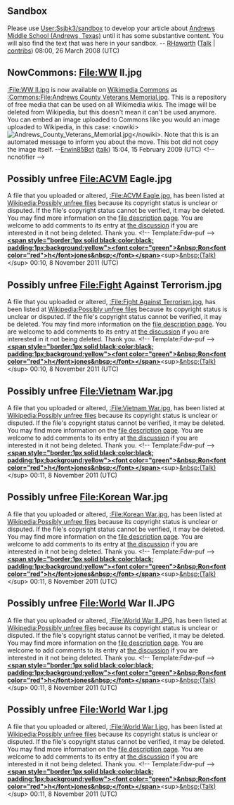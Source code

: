 <article id="16588254" title=User talk:Ssjbk3>
	<talkpage id="16588254" title="User talk:Ssjbk3">
==Sandbox==
Please use [[User:Ssjbk3/sandbox]] to develop your article about [[Andrews Middle School (Andrews, Texas)]] until it has some substantive content. You will also find the text that was here in your sandbox. -- [[User:RHaworth|RHaworth]] ([[User talk:RHaworth|Talk]] | [[special:contributions/RHaworth|contribs]]) 08:00, 26 March 2008 (UTC)

== NowCommons: File:WW II.jpg ==
[[:File:WW II.jpg]] is now available on [[Wikimedia Commons]] as [[:Commons:File:Andrews County Veterans Memorial.jpg]]. This is a repository of free media that can be used on all Wikimedia wikis. The image will be deleted from Wikipedia, but this doesn't mean it can't be used anymore. You can embed an image uploaded to Commons like you would an image uploaded to Wikipedia, in this case: &lt;nowiki&gt;[[File:Andrews County Veterans Memorial.jpg]]&lt;/nowiki&gt;. Note that this is an automated message to inform you about the move. This bot did not copy the image itself. --[[User:Erwin85Bot|Erwin85Bot]] ([[User talk:Erwin85Bot|talk]]) 15:04, 15 February 2009 (UTC)
&lt;!-- ncnotifier --&gt;
== Possibly unfree File:ACVM Eagle.jpg ==
A file that you uploaded or altered, [[:File:ACVM Eagle.jpg]], has been listed at [[Wikipedia:Possibly unfree files]] because its copyright status is unclear or disputed. If the file's copyright status cannot be verified, it may be deleted. You may find more information on the [[:File:ACVM Eagle.jpg|file description page]]. You are welcome to add comments to its entry at [[Wikipedia:Possibly unfree files/2011 November 8#File:ACVM Eagle.jpg|the discussion]] if you are interested in it not being deleted. Thank you. &lt;!-- Template:Fdw-puf --&gt; '''[[User:Ronhjones|&lt;span style=&quot;border:1px solid black;color:black; padding:1px;background:yellow&quot;&gt;&lt;font color=&quot;green&quot;&gt;&amp;nbsp;Ron&lt;font color=&quot;red&quot;&gt;h&lt;/font&gt;jones&amp;nbsp;&lt;/font&gt;&lt;/span&gt;]]'''&lt;sup&gt;[[User talk:Ronhjones|&amp;nbsp;(Talk)]]&lt;/sup&gt; 00:10, 8 November 2011 (UTC)
== Possibly unfree File:Fight Against Terrorism.jpg ==
A file that you uploaded or altered, [[:File:Fight Against Terrorism.jpg]], has been listed at [[Wikipedia:Possibly unfree files]] because its copyright status is unclear or disputed. If the file's copyright status cannot be verified, it may be deleted. You may find more information on the [[:File:Fight Against Terrorism.jpg|file description page]]. You are welcome to add comments to its entry at [[Wikipedia:Possibly unfree files/2011 November 8#File:Fight Against Terrorism.jpg|the discussion]] if you are interested in it not being deleted. Thank you. &lt;!-- Template:Fdw-puf --&gt; '''[[User:Ronhjones|&lt;span style=&quot;border:1px solid black;color:black; padding:1px;background:yellow&quot;&gt;&lt;font color=&quot;green&quot;&gt;&amp;nbsp;Ron&lt;font color=&quot;red&quot;&gt;h&lt;/font&gt;jones&amp;nbsp;&lt;/font&gt;&lt;/span&gt;]]'''&lt;sup&gt;[[User talk:Ronhjones|&amp;nbsp;(Talk)]]&lt;/sup&gt; 00:10, 8 November 2011 (UTC)
== Possibly unfree File:Vietnam War.jpg ==
A file that you uploaded or altered, [[:File:Vietnam War.jpg]], has been listed at [[Wikipedia:Possibly unfree files]] because its copyright status is unclear or disputed. If the file's copyright status cannot be verified, it may be deleted. You may find more information on the [[:File:Vietnam War.jpg|file description page]]. You are welcome to add comments to its entry at [[Wikipedia:Possibly unfree files/2011 November 8#File:Vietnam War.jpg|the discussion]] if you are interested in it not being deleted. Thank you. &lt;!-- Template:Fdw-puf --&gt; '''[[User:Ronhjones|&lt;span style=&quot;border:1px solid black;color:black; padding:1px;background:yellow&quot;&gt;&lt;font color=&quot;green&quot;&gt;&amp;nbsp;Ron&lt;font color=&quot;red&quot;&gt;h&lt;/font&gt;jones&amp;nbsp;&lt;/font&gt;&lt;/span&gt;]]'''&lt;sup&gt;[[User talk:Ronhjones|&amp;nbsp;(Talk)]]&lt;/sup&gt; 00:11, 8 November 2011 (UTC)
== Possibly unfree File:Korean War.jpg ==
A file that you uploaded or altered, [[:File:Korean War.jpg]], has been listed at [[Wikipedia:Possibly unfree files]] because its copyright status is unclear or disputed. If the file's copyright status cannot be verified, it may be deleted. You may find more information on the [[:File:Korean War.jpg|file description page]]. You are welcome to add comments to its entry at [[Wikipedia:Possibly unfree files/2011 November 8#File:Korean War.jpg|the discussion]] if you are interested in it not being deleted. Thank you. &lt;!-- Template:Fdw-puf --&gt; '''[[User:Ronhjones|&lt;span style=&quot;border:1px solid black;color:black; padding:1px;background:yellow&quot;&gt;&lt;font color=&quot;green&quot;&gt;&amp;nbsp;Ron&lt;font color=&quot;red&quot;&gt;h&lt;/font&gt;jones&amp;nbsp;&lt;/font&gt;&lt;/span&gt;]]'''&lt;sup&gt;[[User talk:Ronhjones|&amp;nbsp;(Talk)]]&lt;/sup&gt; 00:11, 8 November 2011 (UTC)
== Possibly unfree File:World War II.JPG ==
A file that you uploaded or altered, [[:File:World War II.JPG]], has been listed at [[Wikipedia:Possibly unfree files]] because its copyright status is unclear or disputed. If the file's copyright status cannot be verified, it may be deleted. You may find more information on the [[:File:World War II.JPG|file description page]]. You are welcome to add comments to its entry at [[Wikipedia:Possibly unfree files/2011 November 8#File:World War II.JPG|the discussion]] if you are interested in it not being deleted. Thank you. &lt;!-- Template:Fdw-puf --&gt; '''[[User:Ronhjones|&lt;span style=&quot;border:1px solid black;color:black; padding:1px;background:yellow&quot;&gt;&lt;font color=&quot;green&quot;&gt;&amp;nbsp;Ron&lt;font color=&quot;red&quot;&gt;h&lt;/font&gt;jones&amp;nbsp;&lt;/font&gt;&lt;/span&gt;]]'''&lt;sup&gt;[[User talk:Ronhjones|&amp;nbsp;(Talk)]]&lt;/sup&gt; 00:11, 8 November 2011 (UTC)
== Possibly unfree File:World War I.jpg ==
A file that you uploaded or altered, [[:File:World War I.jpg]], has been listed at [[Wikipedia:Possibly unfree files]] because its copyright status is unclear or disputed. If the file's copyright status cannot be verified, it may be deleted. You may find more information on the [[:File:World War I.jpg|file description page]]. You are welcome to add comments to its entry at [[Wikipedia:Possibly unfree files/2011 November 8#File:World War I.jpg|the discussion]] if you are interested in it not being deleted. Thank you. &lt;!-- Template:Fdw-puf --&gt; '''[[User:Ronhjones|&lt;span style=&quot;border:1px solid black;color:black; padding:1px;background:yellow&quot;&gt;&lt;font color=&quot;green&quot;&gt;&amp;nbsp;Ron&lt;font color=&quot;red&quot;&gt;h&lt;/font&gt;jones&amp;nbsp;&lt;/font&gt;&lt;/span&gt;]]'''&lt;sup&gt;[[User talk:Ronhjones|&amp;nbsp;(Talk)]]&lt;/sup&gt; 00:11, 8 November 2011 (UTC)
	</talkpage>
</article>